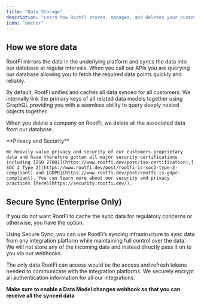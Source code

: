 ```yaml
---
title: "Data Storage"
description: "Learn how RootFi stores, manages, and deletes your customers data."
icon: "anchor"
---
```


## How we store data

RootFi mirrors the data in the underlying platform and syncs the data into our database at regular intervals. When you call our APIs you are querying our database allowing you to fetch the required data points quickly and reliably.

By default, RootFi unifies and caches all data synced for all customers. We internally link the primary keys of all related data models together using GraphQL providing you with a seamless ability to query deeply nested objects together.

When you delete a company on RootFi, we delete all the associated data from our database.

<Note>
    **Privacy and Security**
    
    We heavily value privacy and security of our customers proprietary data and have therefore gotten all major security certifications including [ISO 27001](https://www.rootfi.dev/post/iso-certification),[ SOC 2 Type 2](https://www.rootfi.dev/post/rootfi-is-soc2-type-2-compliant) and [GDPR](https://www.rootfi.dev/post/rootfi-is-gdpr-compliant). You can learn more about our security and privacy practices [here](https://security.rootfi.dev/).

</Note>

## Secure Sync (Enterprise Only)

If you do not want RootFi to cache the sync data for regulatory concerns or otherwise, you have the option.

Using Secure Sync, you can use RootFi’s syncing infrastructure to sync data from any integration platform while maintaining full control over the data. We will not store any of the incoming data and instead directly pass it on to you via our webhooks.

The only data RootFi can access would be the access and refresh tokens needed to communicate with the integration platforms. We securely encrypt all authentication information for all our integrations.

**Make sure to enable a Data Model changes webhook so that you can receive all the synced data**
